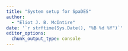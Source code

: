 ```yaml
---
title: "System setup for SpaDES"
author:
  - "Eliot J. B. McIntire"
date: '`r strftime(Sys.Date(), "%B %d %Y")`'
editor_options:
  chunk_output_type: console
---
```



